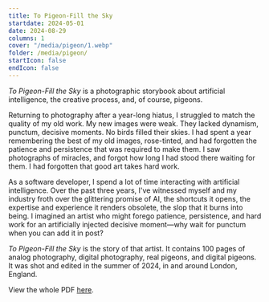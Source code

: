 ```yaml
---
title: To Pigeon-Fill the Sky
startdate: 2024-05-01
date: 2024-08-29
columns: 1
cover: "/media/pigeon/1.webp"
folder: /media/pigeon/
startIcon: false
endIcon: false
---
```


_To Pigeon-Fill the Sky_ is a photographic storybook about artificial intelligence, the creative process, and, of course, pigeons.

Returning to photography after a year-long hiatus, I struggled to match the quality of my old work. My new images were weak. They lacked dynamism, punctum, decisive moments. No birds filled their skies. I had spent a year remembering the best of my old images, rose-tinted, and had forgotten the patience and persistence that was required to make them. I saw photographs of miracles, and forgot how long I had stood there waiting for them. I had forgotten that good art takes hard work.

As a software developer, I spend a lot of time interacting with artificial intelligence. Over the past three years, I've witnessed myself and my industry froth over the glittering promise of AI, the shortcuts it opens, the expertise and experience it renders obsolete, the slop that it burns into being. I imagined an artist who might forego patience, persistence, and hard work for an artificially injected decisive moment—why wait for punctum when you can add it in post?

_To Pigeon-Fill the Sky_ is the story of that artist. It contains 100 pages of analog photography, digital photography, real pigeons, and digital pigeons. It was shot and edited in the summer of 2024, in and around London, England.

View the whole PDF [here](/pigeon.pdf).